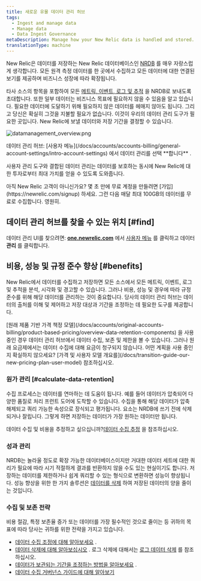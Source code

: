```yaml
---
title: 새로운 유물 데이터 관리 허브
tags:
  - Ingest and manage data
  - Manage data
  - Data Ingest Governance
metaDescription: Manage how your New Relic data is handled and stored.
translationType: machine
---
```



New Relic은 데이터를 저장하는 New Relic 데이터베이스인 [NRDB](/docs/telemetry-data-platform/ingest-manage-data/get-started/nrdb-horsepower-under-hood) 를 매우 자랑스럽게 생각합니다. 모든 원격 측정 데이터를 한 곳에서 수집하고 모든 데이터에 대한 연결된 보기를 제공하며 비즈니스 성장에 따라 확장됩니다.

타사 소스의 항목을 포함하여 모든 [메트릭, 이벤트, 로그 및 추적](/docs/data-apis/understand-data/new-relic-data-types) 을 NRDB로 보내도록 초대합니다. 또한 일부 데이터는 비즈니스 목표에 필요하지 않을 수 있음을 알고 있습니다. 필요한 데이터에 도달하기 위해 필요하지 않은 데이터를 헤매지 않아도 됩니다. 그리고 당신은 확실히 그것을 지불할 필요가 없습니다. 이것이 우리의 데이터 관리 도구가 필요한 곳입니다. New Relic에 보낼 데이터와 저장 기간을 결정할 수 있습니다.

<img
  title="datamanagement_overview.png"
  alt="datamanagement_overview.png"
  src={accountsDataManagementUi}
/>

<figcaption>
  데이터 관리 허브: [사용자 메뉴](/docs/accounts/accounts-billing/general-account-settings/intro-account-settings) 에서 데이터 관리를 선택 **합니다** .
</figcaption>

사용자 관리 도구와 결합된 데이터 관리는 데이터를 보호하는 동시에 New Relic에 대한 투자로부터 최대 가치를 얻을 수 있도록 도와줍니다.

<Callout variant="important">
  아직 New Relic 고객이 아니신가요? 몇 초 만에 무료 계정을 만들려면 [가입](https://newrelic.com/signup) 하세요. 그런 다음 매달 최대 100GB의 데이터를 무료로 수집합니다. 영원히.
</Callout>

## 데이터 관리 허브를 찾을 수 있는 위치 [#find]

데이터 관리 UI를 찾으려면: **[one.newrelic.com](https://one.newrelic.com/all-capabilities)** 에서 [사용자 메뉴](/docs/accounts/accounts-billing/general-account-settings/intro-account-settings) 를 클릭하고 데이터 **관리** 를 클릭합니다.

## 비용, 성능 및 규정 준수 향상 [#benefits]

New Relic에서 데이터를 수집하고 저장하면 모든 소스에서 모든 메트릭, 이벤트, 로그 및 추적을 분석, 시각화 및 경고할 수 있습니다. 그러나 비용, 성능 및 경우에 따라 규정 준수를 위해 해당 데이터를 관리하는 것이 중요합니다. 당사의 데이터 관리 허브는 데이터의 출처를 이해 및 제어하고 저장 대상과 기간을 조정하는 데 필요한 도구를 제공합니다.

<Callout variant="important">
  [원래 제품 기반 가격 책정 모델](/docs/accounts/original-accounts-billing/product-based-pricing/overview-data-retention-components) 을 사용 중인 경우 데이터 관리 허브에서 데이터 수집, 보존 및 제한을 볼 수 있습니다. 그러나 원래 요금제에서는 데이터 수집에 대해 요금이 청구되지 않습니다. 어떤 계획을 사용 중인지 확실하지 않으세요? [가격 및 사용자 모델 개요를](/docs/transition-guide-our-new-pricing-plan-user-model) 참조하십시오.
</Callout>

### 원가 관리 [#calculate-data-retention]

수집 프로세스는 데이터를 연마하는 데 도움이 됩니다. 예를 들어 데이터가 압축되어 다양한 품질로 처리 프런트 도어에 도착할 수 있습니다. 수집을 통해 해당 데이터가 압축 해제되고 쿼리 가능한 속성으로 장식되고 평가됩니다. 요소는 NRDB에 쓰기 전에 삭제되거나 잘립니다. 그렇게 하면 저장하는 데이터가 가장 원하는 데이터만 됩니다.

데이터 수집 및 비용을 추정하고 싶으십니까?[데이터 수집 추정](https://newrelic.com/blog/nerdlog/estimate-data-cost) 을 참조하십시오.

### 성과 관리

NRDB는 놀라울 정도로 확장 가능한 데이터베이스이지만 거대한 데이터 세트에 대한 쿼리가 필요에 따라 시기 적절하게 결과를 반환하지 않을 수도 있는 현실이기도 합니다. 저장하는 데이터를 제한하거나 쉽게 쿼리할 수 있는 형식으로 변환하면 성능이 향상됩니다. 성능 향상을 위한 한 가지 솔루션은 [데이터를 삭제](/docs/accounts/accounts/data-management/drop-data-using-nerdgraph) 하여 저장된 데이터의 양을 줄이는 것입니다.

### 수집 및 보존 전략

비용 절감, 특정 보존율 증가 또는 데이터를 가장 필수적인 것으로 줄이는 등 귀하의 목표에 따라 당사는 귀하를 위한 전략을 가지고 있습니다.

* [데이터 수집 조정에 대해 알아보세요](/docs/manage-data-coming-in) .
* [데이터 삭제에 대해 알아보십시오](/docs/accounts/accounts/data-management/drop-data-using-nerdgraph) . 로그 삭제에 대해서는 [로그 데이터 삭제](/docs/logs/new-relic-logs/ui-data/drop-data-drop-filter-rules) 를 참조하십시오.
* [데이터가 보관되는 기간을 조정하는 방법을 알아보세요](/docs/manage-stored-data) .
* [데이터 수집 거버넌스 가이드에 대해 알아보기](/docs/new-relic-solutions/observability-maturity/operational-efficiency/dg-intro/)